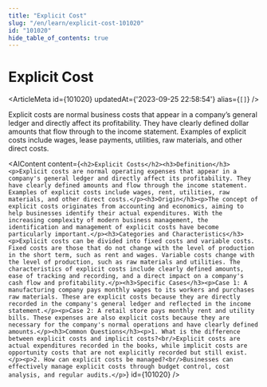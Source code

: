 ```yaml
---
title: "Explicit Cost"
slug: "/en/learn/explicit-cost-101020"
id: "101020"
hide_table_of_contents: true
---
```



# Explicit Cost

<ArticleMeta id={101020} updatedAt={'2023-09-25 22:58:54'} alias={`[]`} />
<div className='border-solid border-b border-t-0 my-4 border-[var(--ifm-color-gray-300)]' />

Explicit costs are normal business costs that appear in a company’s general ledger and directly affect its profitability. They have clearly defined dollar amounts that flow through to the income statement. Examples of explicit costs include wages, lease payments, utilities, raw materials, and other direct costs.

<AIContent content={`<h2>Explicit Costs</h2><h3>Definition</h3><p>Explicit costs are normal operating expenses that appear in a company's general ledger and directly affect its profitability. They have clearly defined amounts and flow through the income statement. Examples of explicit costs include wages, rent, utilities, raw materials, and other direct costs.</p><h3>Origin</h3><p>The concept of explicit costs originates from accounting and economics, aiming to help businesses identify their actual expenditures. With the increasing complexity of modern business management, the identification and management of explicit costs have become particularly important.</p><h3>Categories and Characteristics</h3><p>Explicit costs can be divided into fixed costs and variable costs. Fixed costs are those that do not change with the level of production in the short term, such as rent and wages. Variable costs change with the level of production, such as raw materials and utilities. The characteristics of explicit costs include clearly defined amounts, ease of tracking and recording, and a direct impact on a company's cash flow and profitability.</p><h3>Specific Cases</h3><p>Case 1: A manufacturing company pays monthly wages to its workers and purchases raw materials. These are explicit costs because they are directly recorded in the company's general ledger and reflected in the income statement.</p><p>Case 2: A retail store pays monthly rent and utility bills. These expenses are also explicit costs because they are necessary for the company's normal operations and have clearly defined amounts.</p><h3>Common Questions</h3><p>1. What is the difference between explicit costs and implicit costs?<br/>Explicit costs are actual expenditures recorded in the books, while implicit costs are opportunity costs that are not explicitly recorded but still exist.</p><p>2. How can explicit costs be managed?<br/>Businesses can effectively manage explicit costs through budget control, cost analysis, and regular audits.</p>`} id={101020} />
